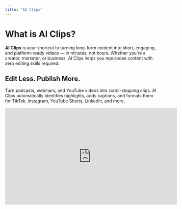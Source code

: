 ```yaml
---
title: "AI Clips"
---
```


# What is AI Clips?

**AI Clips** is your shortcut to turning long-form content into short, engaging, and platform-ready videos — in minutes, not hours. Whether you're a creator, marketer, or business, AI Clips helps you repurpose content with zero editing skills required.

## **Edit Less. Publish More.**

Turn podcasts, webinars, and YouTube videos into scroll-stopping clips. AI Clips automatically identifies highlights, adds captions, and formats them for TikTok, Instagram, YouTube Shorts, LinkedIn, and more.

<iframe width="560" height="315" src="https://www.youtube.com/embed/39T-ecL5Xec?si=vz_H4ooYHJWn2Yky" title="YouTube video player" frameborder="0" allow="accelerometer; autoplay; clipboard-write; encrypted-media; gyroscope; picture-in-picture; web-share" referrerpolicy="strict-origin-when-cross-origin" allowfullscreen />

## **Find the Best Moments Automatically**

No need to scrub through footage frame by frame. AI Clips uses advanced machine learning to analyze the structure and content of your video — detecting natural hooks, emotional peaks, insightful moments, and key takeaways. It pinpoints the segments that are most likely to capture attention on social media, then instantly converts them into ready-to-publish clips. Whether it’s a thought-provoking quote from a podcast, a product demo highlight, or a viral-worthy reaction, AI Clips surfaces it for you — saving hours of manual work.

![Ai Clips Score Jp](/images/ai-clips-score.jpg)

## Customize with Viral Templates — or Stay On-Brand

Make your clips pop with viral-ready templates or upload your own branded styles. With full control over **captions, transitions, aspect ratios, and visuals**, you can keep every video aligned with your unique look — no timeline scrubbing required. Whether you're building content for TikTok, LinkedIn, or YouTube Shorts, the AI Clip generator helps you stay fast, flexible, and fully customized.

![Ai Clips Image Jp](/images/ai-clips-image.jpg)

## Publish Everywhere — From a Single Workflow

Create once and distribute everywhere. AI Clips formats your videos for all major social platforms — TikTok, Instagram, YouTube Shorts, LinkedIn, Facebook, and X — automatically, saving you time while maximizing your reach.

![Ai Clips Socials Jp](/images/ai-clips-socials.jpg)